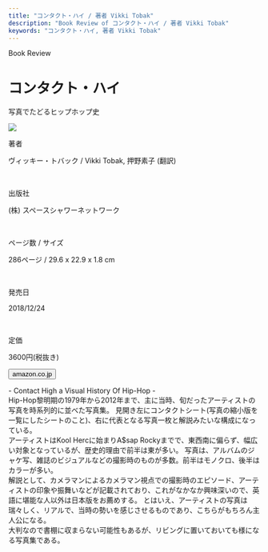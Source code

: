 ```yaml
---
title: "コンタクト・ハイ / 著者 Vikki Tobak"
description: "Book Review of コンタクト・ハイ / 著者 Vikki Tobak"
keywords: "コンタクト・ハイ, 著者 Vikki Tobak"
---
```



<Row>
  <Column colMd={"12"} colLg={"12"} noGutterMdLeft="">
    <p className="largeP">Book Review</p>
    <h1 className="h1-no-bottom-margin">コンタクト・ハイ</h1>
    <p className="largeP">写真でたどるヒップホップ史</p>
  </Column>
</Row>

<Row>
<Column colMd={"3"} colLg={"4"} noGutterMdLeft="">

<a href="https://amzn.to/3ey11LA">
  <img src="../../images/books/contacthigh.jpg" />
</a>

</Column>
<Column colMd={"4"} colLg={"8"} noGutterMdLeft="">
  <div>
    <p>著者</p>
    <p className="largeP">
      ヴィッキー・トバック / Vikki Tobak, 押野素子 (翻訳)
    </p>
    <br/>
    <p>出版社</p>
    <p className="largeP">
      (株) スペースシャワーネットワーク
    </p>
    <br/>
    <p>ページ数 / サイズ</p>
    <p className="largeP">
      286ページ / 29.6 x 22.9 x 1.8 cm
    </p>
    <br/>
    <p>発売日</p>
    <p className="largeP">
      2018/12/24
    </p>
    <br/>
    <p>定価</p>
    <p className="largeP">
      3600円(税抜き)
    </p>
    <div>
      <Button href="https://amzn.to/3ey11LA" kind="primary" size="small" renderIcon={ArrowUpRight24}>
        amazon.co.jp
      </Button>
    </div>
  </div>
</Column>
</Row>

<Row>
  <Column colMd={"8"} colLg={"8"} noGutterMdLeft="">
    <p>
      - Contact High a Visual History Of Hip-Hop -
      <br />
      Hip-Hop黎明期の1979年から2012年まで、主に当時、旬だったアーティストの写真を時系列的に並べた写真集。
      見開き左にコンタクトシート(写真の縮小版を一覧にしたシートのこと)、右に代表となる写真一枚と解説みたいな構成になっている。
      <br />
      アーティストはKool Hercに始まりA$sap
      Rockyまでで、東西南に偏らず、幅広い対象となっているが、歴史的理由で前半は東が多い。
      写真は、アルバムのジャケ写、雑誌のビジュアルなどの撮影時のものが多数。前半はモノクロ、後半はカラーが多い。
      <br />
      解説として、カメラマンによるカメラマン視点での撮影時のエピソード、アーティストの印象や振舞いなどが記載されており、これがなかなか興味深いので、英語に堪能な人以外は日本版をお薦めする。
      とはいえ、アーティストの写真は瑞々しく、リアルで、当時の勢いを感じさせるものであり、こちらがもちろん主人公になる。
      <br />
      大判なので書棚に収まらない可能性もあるが、リビングに置いておいても様になる写真集である。
    </p>
  </Column>
</Row>
